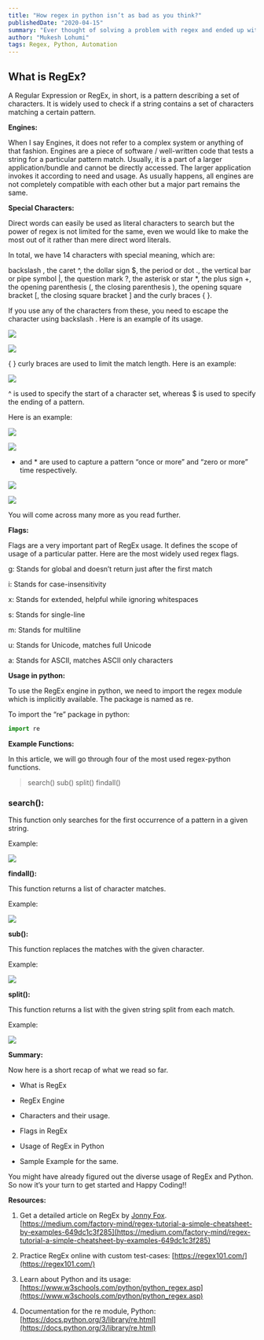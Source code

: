 ```yaml
---
title: "How regex in python isn’t as bad as you think?"
publishedDate: "2020-04-15"
summary: "Ever thought of solving a problem with regex and ended up with 2 problems. No more!"
author: "Mukesh Lohumi"
tags: Regex, Python, Automation
---
```


## What is RegEx?

A Regular Expression or RegEx, in short, is a pattern describing a set of characters. It is widely used to check if a string contains a set of characters matching a certain pattern.

**Engines:**

When I say Engines, it does not refer to a complex system or anything of that fashion.
Engines are a piece of software / well-written code that tests a string for a particular pattern match. Usually, it is a part of a larger application/bundle and cannot be directly accessed. The larger application invokes it according to need and usage. As usually happens, all engines are not completely compatible with each other but a major part remains the same.

**Special Characters:**

Direct words can easily be used as literal characters to search but the power of regex is not limited for the same, even we would like to make the most out of it rather than mere direct word literals.

In total, we have 14 characters with special meaning, which are:

backslash \, the caret ^, the dollar sign \$, the period or dot ., the vertical bar or pipe symbol |, the question mark ?, the asterisk or star \*, the plus sign +, the opening parenthesis (, the closing parenthesis ), the opening square bracket [, the closing square bracket ] and the curly braces { }.

If you use any of the characters from these, you need to escape the character using backslash \. Here is an example of its usage.

![](https://cdn.hashnode.com/res/hashnode/image/upload/v1608828071763/TiwSHD6dt.png)

![](https://cdn.hashnode.com/res/hashnode/image/upload/v1608828073529/psp9ozDR-.png)

{ } curly braces are used to limit the match length. Here is an example:

![](https://cdn.hashnode.com/res/hashnode/image/upload/v1608828075408/66Hn73x_b.png)

^ is used to specify the start of a character set, whereas \$ is used to specify the ending of a pattern.

Here is an example:

![](https://cdn.hashnode.com/res/hashnode/image/upload/v1608828077255/qMVzTgYQw.png)

![](https://cdn.hashnode.com/res/hashnode/image/upload/v1608828079136/ZSegYeJQD.png)

- and \* are used to capture a pattern “once or more” and “zero or more” time respectively.

![](https://cdn.hashnode.com/res/hashnode/image/upload/v1608828081126/2H43lWCYs.png)

![](https://cdn.hashnode.com/res/hashnode/image/upload/v1608828083082/p4SbCHbCd.png)

You will come across many more as you read further.

**Flags:**

Flags are a very important part of RegEx usage. It defines the scope of usage of a particular patter. Here are the most widely used regex flags.

g: Stands for global and doesn’t return just after the first match

i: Stands for case-insensitivity

x: Stands for extended, helpful while ignoring whitespaces

s: Stands for single-line

m: Stands for multiline

u: Stands for Unicode, matches full Unicode

a: Stands for ASCII, matches ASCII only characters

**Usage in python:**

To use the RegEx engine in python, we need to import the regex module which is implicitly available. The package is named as re.

To import the “re” package in python:

```python
import re
```

**Example Functions:**

In this article, we will go through four of the most used regex-python functions.

> search()
> sub()
> split()
> findall()

### search():

This function only searches for the first occurrence of a pattern in a given string.

Example:

![](https://cdn.hashnode.com/res/hashnode/image/upload/v1608828085284/VYQzvMSSU.png)

**findall():**

This function returns a list of character matches.

Example:

![](https://cdn.hashnode.com/res/hashnode/image/upload/v1608828087022/QcJVEs5oh.png)

**sub():**

This function replaces the matches with the given character.

Example:

![](https://cdn.hashnode.com/res/hashnode/image/upload/v1608828089101/wHiKyxBoJ.png)

**split():**

This function returns a list with the given string split from each match.

Example:

![](https://cdn.hashnode.com/res/hashnode/image/upload/v1608828091405/lT5yh8goA.png)

**Summary:**

Now here is a short recap of what we read so far.

- What is RegEx

- RegEx Engine

- Characters and their usage.

- Flags in RegEx

- Usage of RegEx in Python

- Sample Example for the same.

You might have already figured out the diverse usage of RegEx and Python. So now it’s your turn to get started and Happy Coding!!

**Resources:**

1. Get a detailed article on RegEx by [Jonny Fox](https://twitter.com/FoxJonny). [https://medium.com/factory-mind/regex-tutorial-a-simple-cheatsheet-by-examples-649dc1c3f285](https://medium.com/factory-mind/regex-tutorial-a-simple-cheatsheet-by-examples-649dc1c3f285)

1. Practice RegEx online with custom test-cases: [https://regex101.com/](https://regex101.com/)

1. Learn about Python and its usage: [https://www.w3schools.com/python/python_regex.asp](https://www.w3schools.com/python/python_regex.asp)

1. Documentation for the re module, Python: [https://docs.python.org/3/library/re.html](https://docs.python.org/3/library/re.html)
